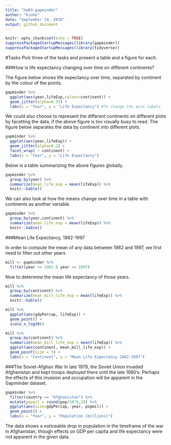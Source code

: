 ```yaml
---
title: "hw03-gapminder"
author: "kioke"
date: "September 29, 2018"
output: github_document
---
```


```r
knitr::opts_chunk$set(echo = TRUE)
suppressPackageStartupMessages(library(gapminder))
suppressPackageStartupMessages(library(tidyverse))
```

#Tasks
Pick three of the tasks and present a table and a figure for each.

###How is life expectancy changing over time on different continents?

The figure below shows life expectancy over time, separated by continent by the colour of the points.
```r
gapminder %>% 
  ggplot(aes(year,lifeExp,colour=continent)) +
  geom_jitter(alpha=0.33) +
  labs(x = "Year", y = "Life Expectancy") #To change the axis labels

```


We could also choose to represent the different continents on different plots by facetting the data, if the above figure is too visually busy to read. The figure below separates the data by continent into different plots.

```r
gapminder %>% 
  ggplot(aes(year,lifeExp)) +
  geom_jitter(alpha=0.2) +
  facet_wrap( ~ continent) +
  labs(x = "Year", y = "Life Expectancy")
```


Below is a table summarizing the above figures globally.

```r
gapminder %>% 
  group_by(year) %>% 
  summarize(mean_life_exp = mean(lifeExp)) %>% 
  knitr::kable()

```

We can also look at how the means change over time in a table with continents as another variable.

```r
gapminder %>% 
  group_by(year,continent) %>% 
  summarize(mean_life_exp = mean(lifeExp)) %>% 
  knitr::kable()

```


###Mean Life Expectancy, 1982-1997

In order to compute the mean of any data between 1982 and 1997, we first need to filter out other years

```r
mill <- gapminder %>% 
  filter(year >= 1982 & year <= 1997)
```

Now to determine the mean life expectancy of those years.

```r
mill %>% 
  group_by(continent) %>% 
  summarize(mean_mill_life_exp = mean(lifeExp)) %>% 
  knitr::kable()
```


```r
mill %>% 
  ggplot(aes(gdpPercap, lifeExp)) +
  geom_point() + 
  scale_x_log10()
```
```r
mill %>% 
  group_by(continent) %>% 
  summarize(mean_mill_life_exp = mean(lifeExp)) %>% 
  ggplot(aes(continent, mean_mill_life_exp)) +
  geom_point(size = 3) +
  labs(x = "Continent", y = "Mean Life Expectancy 1982-1997")
```

###The Soviet-Afghan War
In late 1979, the Soviet Union invaded Afghanistan and kept troops deployed there until the late 1980's. Perhaps the effects of this invasion and occupation will be apparent in the Gapminder dataset.

```r
gapminder %>% 
  filter(country == "Afghanistan") %>% 
  mutate(popmil = round(pop/10^6,2)) %>% 
  ggplot(aes(size=gdpPercap, year, popmil)) +
  geom_point() +
  labs(x = "Year", y = "Population (millions)")
```

The data shows a noticeable drop in population in the timeframe of the war in Afghanistan, though effects on GDP per capita and life expectancy were not apparent in the given data.




